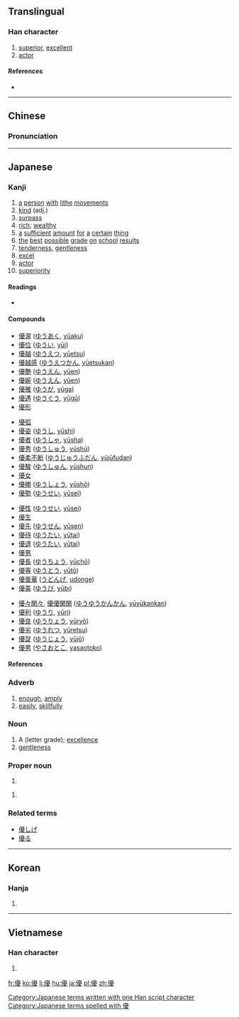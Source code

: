 {{also|优}}
==Translingual==

===Han character===
{{Han char|rn=9|rad=人|as=15|sn=17|four=2124<sub>7</sub>|canj=人一月水 (OMBE)|ids=⿰[[亻]][[憂]]}}

# [[superior]], [[excellent]]
# [[actor]]

====References====
* {{Han ref|kx=0120.280|dkj=01261|dj=0254.260|hdz=10233.040|uh=512A|ud=20778|bh=C075|bd=49269}}

----

==Chinese==
{{zh-hanzi-box|[[优]]|優}}

===Pronunciation===
{{zh-pron
|m=yōu
|c=jau1
|mc=y
|oc=y
|ma=Zh-you.ogg
|cat=a,n
}}

----

==Japanese==

===Kanji===
{{ja-kanji|grade=6|rs=人15}}

# [[a]] [[person]] [[with]] [[lithe]] [[movements]]
# [[kind]] (adj.)
# [[surpass]]
# [[rich]]; [[wealthy]]
# [[a]] [[sufficient]] [[amount]] [[for]] [[a]] [[certain]] [[thing]]
# [[the]] [[best]] [[possible]] [[grade]] [[on]] [[school]] [[results]]
# [[tenderness]], [[gentleness]]
# [[excel]]
# [[actor]]
# [[superiority]]

====Readings====
* {{ja-readings|kanon=[[ゆう]] ([[yū]])|goon=[[う]] ([[u]])|kun=[[やさしい]] ([[yasashii]]), [[すぐれる]] ([[sugureru]]), [[ゆたか]] (yutaka), [[ゆうに]] (yūni), [[わざおぎ]] ([[wazaogi]])|nadzuke=[[かつ]] (katsu), [[ひろ]] (hiro), [[まさ]] (masa), [[まさる]] (masaru), [[ゆたか]] (yutaka)}}

====Compounds====
{{top4}}
* [[優渥]] ([[ゆうあく]], [[yūaku]]) 
* [[優位]] ([[ゆうい]], [[yūi]]) 
* [[優越]] ([[ゆうえつ]], [[yūetsu]]) 
* [[優越感]] ([[ゆうえつかん]], [[yūetsukan]]) 
* [[優艶]] ([[ゆうえん]], [[yūen]]) 
* [[優婉]] ([[ゆうえん]], [[yūen]]) 
* [[優雅]] ([[ゆうが]], [[yūga]]) 
* [[優遇]] ([[ゆうぐう]], [[yūgū]]) 
* [[優形]]
{{mid4}}
* [[優弧]]
* [[優姿]] ([[ゆうし]], [[yūshi]]) 
* [[優者]] ([[ゆうしゃ]], [[yūsha]]) 
* [[優秀]] ([[ゆうしゅう]], [[yūshū]]) 
* [[優柔不断]] ([[ゆうじゅうふだん]], [[yūjūfudan]]) 
* [[優駿]] ([[ゆうしゅん]], [[yūshun]]) 
* [[優女]]
* [[優勝]] ([[ゆうしょう]], [[yūshō]]) 
* [[優勢]] ([[ゆうせい]], [[yūsei]]) 
{{mid4}}
* [[優性]] ([[ゆうせい]], [[yūsei]]) 
* [[優生]]
* [[優先]] ([[ゆうせん]], [[yūsen]]) 
* [[優待]] ([[ゆうたい]], [[yūtai]]) 
* [[優退]] ([[ゆうたい]], [[yūtai]]) 
* [[優男]]
* [[優長]] ([[ゆうちょう]], [[yūchō]]) 
* [[優等]] ([[ゆうとう]], [[yūtō]]) 
* [[優曇華]] ([[うどんげ]], [[udonge]]) 
* [[優美]] ([[ゆうび]], [[yūbi]]) 
{{mid4}}
* [[優々閑々]], [[優優閑閑]] ([[ゆうゆうかんかん]], [[yūyūkankan]]) 
* [[優利]] ([[ゆうり]], [[yūri]]) 
* [[優良]] ([[ゆうりょう]], [[yūryō]]) 
* [[優劣]] ([[ゆうれつ]], [[yūretsu]]) 
* [[優諚]] ([[ゆうじょう]], [[yūjō]])
* [[優男]] ([[やさおとこ]], [[yasaotoko]])
{{bottom}}

====References====
{{ja-kref
|ku= 4505
|shift= 9744
|jis= 4D25
|euc= CDA5
|skip= 1-2-15
|freq= 334
|nelson= 564
|newnelson= 334
|halpern= 177
|kld= 130
|heisig= 993
|tuttle= 2a15.1
}}

===Adverb===
{{ja-pos|k|adverb|hira=ゆう|rom=yū}}

# [[enough]], [[amply]]
# [[easily]], [[skillfully]]

===Noun===
{{ja-noun|k|hira=ゆう|rom=yū}}

# A (letter grade); [[excellence]]
# [[gentleness]]

===Proper noun===
{{ja-pos|k|proper|hira=まさる|rom=Masaru}}

# {{given name|male|lang=ja|sort=まさる}}

{{ja-pos|k|proper|hira=ゆう|rom=Yū}}

# {{given name|female|lang=ja|sort=ゆう}}

===Related terms===
* [[優しげ]]
* [[優る]]

[[Category:Japanese terms written with one Han script character]]
[[Category:Japanese terms spelled with 優]]

----

==Korean==

===Hanja===
{{ko-hanja|hangeul=우|rv=u|mr=u}}

# {{defn|lang=ko|sort=人15}}

----

==Vietnamese==

===Han character===
{{vi-hantu|[[ưu]]|rs=人15}}

# {{defn|lang=vi|sort=人15}}

[[fr:優]]
[[ko:優]]
[[li:優]]
[[hu:優]]
[[ja:優]]
[[pl:優]]
[[zh:優]]